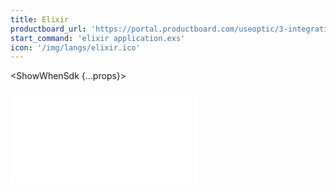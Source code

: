 ```yaml
---
title: Elixir
productboard_url: 'https://portal.productboard.com/useoptic/3-integrations-board/c/21-elixir'
start_command: 'elixir application.exs'
icon: '/img/langs/elixir.ico'
---
```



<FrameworksPreflight />

<ShowWhenSdk {...props}>

<iframe
  style={{width: '100%', height: 800}}
  src={frontMatter.productboard_url}
  frameBorder="0"
/>

</ShowWhenSdk>

<ShowWhenProxy {...props}>

<FrameworksProxyMode start_command={frontMatter.start_command} />

### Connect to Optic

Edit the `optic.yml` file created when you ran `api init`. For a proxy, you'll need to define the command to start your API and the port on which Optic should listen. Optic will tell your application to start on a specific port with the `PORT` environment variable. We recommend starting Optic on the port your project listens on today, so all of your consumers, such as tests and local clients, work without any changes.

#### Configuring optic.yml

<CodeBlock className="language-yml" children={`
tasks:
  start:
    command: ${frontMatter.start_command}
    inboundUrl: http://localhost:4000
`.trim()}>
</CodeBlock>

#### Configuring your project

```elixir title=Before
config :hello, HelloWeb.Endpoint,
http: [port: 4000],
debug_errors: true,
code_reloader: true,
check_origin: false,
watchers: [
  node: [
    "node_modules/webpack/bin/webpack.js",
    "--mode",
    "development",
    "--watch-stdin",
    cd: Path.expand("../assets", __DIR__)
  ]
]
```

```elixir title=After
config :hello, HelloWeb.Endpoint,
http: [port: System.get_env("PORT") || 4000],
debug_errors: true,
code_reloader: true,
check_origin: false,
watchers: [
  node: [
    "node_modules/webpack/bin/webpack.js",
    "--mode",
    "development",
    "--watch-stdin",
    cd: Path.expand("../assets", __DIR__)
  ]
]
```
<br />
<br />

<FrameworksProxyValidate />

<FrameworksMidleware framework={frontMatter.title} />

</ShowWhenProxy>

## Next step: Document your first endpoint

Now Optic is integrated with your API, and you've confirmed traffic is flowing properly. Congratulations! Since you captured some traffic while testing the integration, now is a great time to [document your first endpoint](/document/baseline).

**Having trouble?** [Open an issue on GitHub](https://github.com/opticdev/optic/issues/new)
